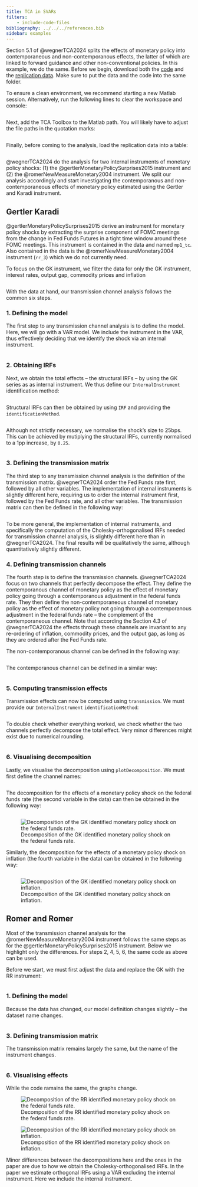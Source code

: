 ```yaml
---
title: TCA in SVARs
filters: 
    - include-code-files
bibliography: ../../../references.bib
sidebar: examples
---
```


Section 5.1 of @wegnerTCA2024 splits the effects of monetary policy into contemporaneous and non-contemporanous effects, the latter of which are linked to forward guidance and other non-conventional policies. In this example, we do the same. Before we begin, download both the [code](./wegner2025-section-5-1.m.m) and the [replication data](./data.csv). Make sure to put the data and the code into the same folder.

To ensure a clean environment, we recommend starting a new Matlab session. Alternatively, run the following lines to clear the workspace and console:

```.matlab
```

Next, add the TCA Toolbox to the Matlab path. You will likely have to adjust the file paths in the quotation marks: 

```.matlab
```

Finally, before coming to the analysis, load the replication data into a table: 

```.matlab
```

@wegnerTCA2024 do the analysis for two internal instruments of monetary policy shocks: (1) the @gertlerMonetaryPolicySurprises2015 instrument and (2) the @romerNewMeasureMonetary2004 instrument. We split our analysis accordingly and start investigating the contemporanous and non-contemporaneous effects of monetary policy estimated using the Gertler and Karadi instrument. 

## Gertler Karadi

@gertlerMonetaryPolicySurprises2015 derive an instrument for monetary policy shocks by extracting the surprise component of FOMC meetings from the change in Fed Funds Futures in a tight time window around these FOMC meetings. This instrument is contained in the data and named `mp1_tc`. Also contained in the data is the @romerNewMeasureMonetary2004 instrument (`rr_3`) which we do not currently need. 

To focus on the GK instrument, we filter the data for only the GK instrument, interest rates, output gap, commodity prices and inflation

```.matlab
```

With the data at hand, our transmission channel analysis follows the common six steps. 

### 1. Defining the model

The first step to any transmission channel analysis is to define the model. Here, we will go with a VAR model. We include the instrument in the VAR, thus effectively deciding that we identify the shock via an internal instrument. 

```.matlab
```

### 2. Obtaining IRFs

Next, we obtain the total effects -- the structural IRFs -- by using the GK series as as internal instrument. We thus define our `InternalInstrument` identification method: 

```.matlab
```

Structural IRFs can then be obtained by using `IRF` and providing the `identificationMethod`. 

```.matlab
```

Although not strictly necessary, we normalise the shock's size to 25bps. This can be achieved by mutiplying the structural IRFs, currently normalised to a 1pp increase, by `0.25`.

```.matlab
```

### 3. Defining the transmission matrix

The third step to any transmission channel analysis is the definition of the transmission matrix. @wegnerTCA2024 order the Fed Funds rate first, followed by all other variables. The implementation of internal instruments is slightly different here, requiring us to order the internal instrument first, followed by the Fed Funds rate, and all other variables. The transmission matrix can then be defined in the following way: 

```.matlab
```

::: {.callout-note appearance="minimal"}
To be more general, the implementation of internal instruments, and specifically the computation of the Cholesky-orthogonalised IRFs needed for transmission channel analysis, is slightly different here than in @wegnerTCA2024. The final results will be qualitatively the same, although quantitatively slightly different.  
:::

### 4. Defining transmission channels

The fourth step is to define the transmission channels. @wegnerTCA2024 focus on two channels that perfectly decompose the effect. They define the contemporanous channel of monetary policy as the effect of monetary policy going through a contemporanous adjustment in the federal funds rate. They then define the non-contemporaneous channel of monetary policy as the effect of monetary policy not going through a contemporanous adjustment in the federal funds rate -- the complement of the contemporaneous channel. Note that according the Section 4.3 of @wegnerTCA2024 the effects through these channels are invariant to any re-ordering of inflation, commodity prices, and the output gap, as long as they are ordered after the Fed Funds rate. 

The non-contemporanous channel can be defined in the following way: 

```.matlab
```

The contemporanous channel can be defined in a similar way: 

```.matlab
```

### 5. Computing transmission effects

Transmission effects can now be computed using `transmission`. We must provide our `InternalInstrument` `identificationMethod`: 

```.matlab
```

To double check whether everything worked, we check whether the two channels perfectly decompose the total effect. Very minor differences might exist due to numerical rounding. 

```.matlab
```

### 6. Visualising decomposition

Lastly, we visualise the decomposition using `plotDecomposition`. We must first define the channel names: 

```.matlab
```

The decomposition for the effects of a monetary policy shock on the federal funds rate (the second variable in the data) can then be obtained in the following way: 

```.matlab
```

![Decomposition of the GK identified monetary policy shock on the federal funds rate.](gk-ffr.png){#fig-gk-ffr}

Similarly, the decomposition for the effects of a monetary policy shock on inflation (the fourth variable in the data) can be obtained in the following way: 

```.matlab
```

![Decomposition of the GK identified monetary policy shock on inflation.](gk-infl.png){#fig-gk-infl}

## Romer and Romer

Most of the transmission channel analysis for the @romerNewMeasureMonetary2004 instrument follows the same steps as for the @gertlerMonetaryPolicySurprises2015 instrument. Below we highlight only the differences. For steps 2, 4, 5, 6, the same code as above can be used. 

Before we start, we must first adjust the data and replace the GK with the RR instrument: 

```.matlab
```

### 1. Defining the model 

Because the data has changed, our model definition changes slightly -- the dataset name changes. 

```.matlab
```

### 3. Defining transmission matrix

The transmission matrix remains largely the same, but the name of the instrument changes. 

```.matlab
```

### 6. Visualising effects

While the code ramains the same, the graphs change. 

![Decomposition of the RR identified monetary policy shock on the federal funds rate.](rr-ffr.png){#fig-rr-ffr}

![Decomposition of the RR identified monetary policy shock on inflation.](rr-infl.png){#fig-rr-infl}

::: {.callout-note} 
Minor differences between the decompositions here and the ones in the paper 
are due to how we obtain the Cholesky-orthogonalised IRFs. In the paper we estimate 
orthogonal IRFs using a VAR excluding the internal instrument. Here we 
include the internal instrument. 
:::
